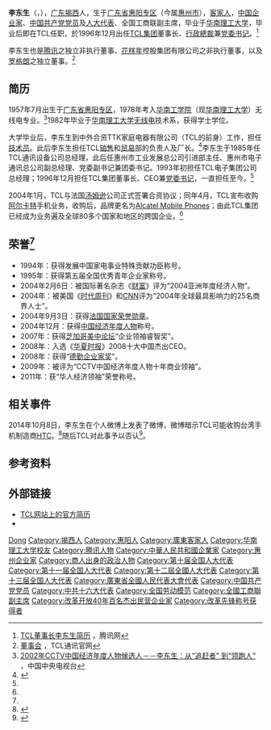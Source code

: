 {{Otheruses|李东生}}
{{Infobox person
| 姓名        = 李东生
| 英文名 = Tomson Dongsheng Li
| 图片 =
| 出生日期    = {{birth year and age|1957|7}}
| 出生地      = {{CHN}}[[广东省|广东省]][[惠阳专区|惠阳专区]]（今属[[惠州市|惠州市]]）
| 居住地=[[广东省|广东省]][[惠州市|惠州市]]
| 国籍        = {{PRC}}
| 籍贯        = [[广东省|广东省]][[揭西县|揭西县]]
| 教育程度    = 大学（[[无线电系|无线电系]]）
| 种族 = [[汉族|汉族]]（[[客家人|客家人]]）<ref>{{Cite web |url=http://www.worldhakka88.com/news_content.asp?id=89&lmid=3 |title=客家亿万富豪榜及客家大企业家简介 |access-date=2014-11-01 |archive-date=2014-11-02 |archive-url=https://web.archive.org/web/20141102005325/http://www.worldhakka88.com/news_content.asp?id=89&lmid=3 |dead-url=no }}</ref>
| 母校        = [[华南工学院|华南工学院]]（现[[华南理工大学|华南理工大学]]）
| 职业        = [[企业家|企业家]]、[[共产党员|共产党员]]、[[人大代表|人大代表]]
| 配偶     = 
|机构 =  [[TCL集团|TCL集团]]
| 子女      = 
| 政党        = {{CPC}}
| 宗教信仰    = 
| 知名原因       = [[TCL集团|TCL集团]][[董事长|董事长]]兼[[党委书记|党委书记]]
| 获奖={{法国荣誉军团勋章|type=4}}
}}

'''李东生'''（{{lang-en|Tomson Dongsheng Li}}，{{Bd|1957年|7月|catIdx=L李}}），[[广东|广东]][[揭西|揭西]]人，生于[[广东省|广东省]][[惠阳专区|惠阳专区]]（今属[[惠州市|惠州市]]），[[客家人|客家人]]，[[中国|中国]][[企业家|企业家]]、[[中国共产党|中国共产党]][[党员|党员]]及[[人大代表|人大代表]]、全国工商联副主席，毕业于[[华南理工大学|华南理工大学]]，毕业后即在TCL任职，於1996年12月出任[[TCL集团|TCL集团]]董事长、[[行政總裁|行政總裁]]兼[[党委书记|党委书记]]。<ref name="简历">[http://tech.qq.com/a/20080303/000301.htm TCL董事长李东生简历] {{Wayback|url=http://tech.qq.com/a/20080303/000301.htm |date=20181013211558 }}，腾讯网</ref>

李东生也是[[腾讯|腾讯]]之独立非执行董事、[[花样年|花样年]]控股集团有限公司之非执行董事，以及[[罗格朗|罗格朗]]之独立董事。<ref>[http://tclcom.tcl.com/?page=board_of_directors 董事会] {{Wayback|url=http://tclcom.tcl.com/?page=board_of_directors |date=20190822065904 }}，TCL通讯官网</ref>

==简历==
1957年7月出生于[[广东省|广东省]][[惠阳专区|惠阳专区]]，1978年考入[[华南工学院|华南工学院]]（现[[华南理工大学|华南理工大学]]）无线电专业。<ref name="cctv">[http://www.cctv.com/financial/jingji/sanji/toutiao_new/20021226/61.html 2002年CCTV中国经济年度人物候选人－－李东生：从“追赶者” 到“领跑人”] {{Wayback|url=http://www.cctv.com/financial/jingji/sanji/toutiao_new/20021226/61.html |date=20190819064921 }}，中国中央电视台</ref>1982年毕业于[[华南理工大学|华南理工大学]][[无线电|无线电]]技术系，获得学士学位。

大学毕业后，李东生到中外合资TTK家庭电器有限公司（TCL的前身）工作，担任[[技术员|技术员]]。此后李东生担任TCL[[销售|销售]]和[[贸易|贸易]]部的负责人及厂长。<ref name="鹰已重生">{{Cite web |url=http://tech.hexun.com/2012-01-16/137310075.html |title=TCL李东生：鹰已重生 |access-date=2014-11-01 |archive-date=2019-08-22 |archive-url=https://web.archive.org/web/20190822171007/http://tech.hexun.com/2012-01-16/137310075.html |dead-url=no }}</ref>李东生于1985年任TCL通讯设备公司总经理，此后任惠州市工业发展总公司引进部主任、惠州市电子通讯总公司副总经理、党委副书记兼团委书记。1993年初担任TCL电子集团公司总经理；1996年12月担任TCL集团董事长、CEO兼[[党委书记|党委书记]]，一直担任至今。<ref name="简历"/>

2004年1月，TCL与法国[[汤姆逊|汤姆逊]]公司正式签署合资协议；同年4月，TCL宣布收购[[阿尔卡特|阿尔卡特]]手机业务，收购后，品牌更名为[[Alcatel_Mobile_Phones|Alcatel Mobile Phones]]；由此TCL集团已经成为业务遍及全球80多个国家和地区的跨国企业。<ref name="鹰已重生"/>

==荣誉<ref name="简历"/>==
* 1994年：获得发展中国家电事业特殊贡献功臣称号。
* 1995年：获得第五届全国优秀青年企业家称号。
* 2004年2月6日：被国际著名杂志《[[财富_(杂志)|财富]]》评为“2004亚洲年度经济人物”。 
* 2004年：被美国《[[时代周刊|时代周刊]]》和[[CNN|CNN]]评为“2004年全球最具影响力的25名商界人士”。
* 2004年9月3日：获得[[法國榮譽軍團勳章|法国国家荣誉勋章]]。
* 2004年12月：获得[[中国经济年度人物|中国经济年度人物]]称号。
* 2007年：获得[[芝加哥|芝加哥]][[美中论坛|美中论坛]]“企业领袖睿智奖”。
*2008年：入选《[[华夏时报|华夏时报]]》2008十大中国杰出CEO。
*2008年：获得“[[德勤企业家奖|德勤企业家奖]]”。
*2009年：被评为“CCTV中国经济年度人物十年商业领袖”。
*2011年：获“华人经济领袖”荣誉称号。

==相关事件==
2014年10月8日，李东生在个人微博上发表了微博，微博暗示TCL可能收购台湾手机制造商[[HTC|HTC]]。<ref>{{Cite web |url=http://tech.sina.com.cn/e/2014-10-08/09309671938.shtml |title=李东生微博暗示:TCL将考虑收购HTC宏达电 |access-date=2014-11-01 |archive-date=2019-08-22 |archive-url=https://web.archive.org/web/20190822065903/http://tech.sina.com.cn/e/2014-10-08/09309671938.shtml |dead-url=no }}</ref>随后TCL对此事予以否认<ref>{{Cite web |url=http://news.163.com/14/1011/03/A88CKQOF00014Q4P.html |title=TCL否认收购HTC |access-date=2014-11-01 |archive-url=https://web.archive.org/web/20141101090144/http://news.163.com/14/1011/03/A88CKQOF00014Q4P.html |archive-date=2014-11-01 |dead-url=yes }}</ref>。

==参考资料==
{{reflist}}

== 外部链接 ==
* [http://www.tcl.com/About/about_team_detail.html?aid=230 TCL网站上的官方简历] {{Wayback|url=http://www.tcl.com/About/about_team_detail.html?aid=230 |date=20191202063031 }}
* {{sinaweibo|lidongsheng|李东生}}

{{中华全国工商业联合会第十二届执行委员会}}

{{Authority control}}
{{DEFAULTSORT:Li李}}
[[Category:李姓|Dong]]
[[Category:揭西人|Category:揭西人]]
[[Category:惠阳人|Category:惠阳人]]
[[Category:廣東客家人|Category:廣東客家人]]
[[Category:华南理工大学校友|Category:华南理工大学校友]]
[[Category:腾讯人物|Category:腾讯人物]]
[[Category:中華人民共和國企業家|Category:中華人民共和國企業家]]
[[Category:惠州企业家|Category:惠州企业家]]
[[Category:商人出身的政治人物|Category:商人出身的政治人物]]
[[Category:第十届全国人大代表|Category:第十届全国人大代表]]
[[Category:第十一届全国人大代表|Category:第十一届全国人大代表]]
[[Category:第十二屆全國人大代表|Category:第十二屆全國人大代表]]
[[Category:第十三届全国人大代表|Category:第十三届全国人大代表]]
[[Category:廣東省全國人民代表大會代表|Category:廣東省全國人民代表大會代表]]
[[Category:中国共产党党员|Category:中国共产党党员]]
[[Category:中共十六大代表|Category:中共十六大代表]]
[[Category:全国劳动模范|Category:全国劳动模范]]
[[Category:全國工商聯副主席|Category:全國工商聯副主席]]
[[Category:改革开放40年百名杰出民营企业家|Category:改革开放40年百名杰出民营企业家]]
[[Category:改革先锋称号获得者|Category:改革先锋称号获得者]]